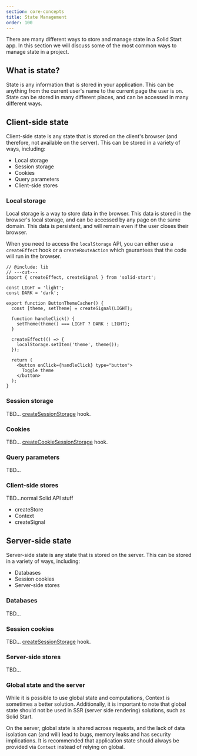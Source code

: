```yaml
---
section: core-concepts
title: State Management
order: 100
---
```


There are many different ways to store and manage state in a Solid Start app. In this section we will discuss some of the most common ways to manage state in a project.

## What is state?

State is any information that is stored in your application. This can be anything from the current user's name to the current page the user is on. State can be stored in many different places, and can be accessed in many different ways.

## Client-side state

Client-side state is any state that is stored on the client's browser (and therefore, not available on the server). This can be stored in a variety of ways, including:

- Local storage
- Session storage
- Cookies
- Query parameters
- Client-side stores

### Local storage

Local storage is a way to store data in the browser. This data is stored in the browser's local storage, and can be accessed by any page on the same domain. This data is persistent, and will remain even if the user closes their browser.

When you need to access the `localStorage` API, you can either use a `createEffect` hook or a `createRouteAction` which gaurantees that the code will run in the browser.

```tsx twoslash {19-21} filename="components/ThemePicker.tsx"
// @include: lib
// ---cut---
import { createEffect, createSignal } from 'solid-start';

const LIGHT = 'light';
const DARK = 'dark';

export function ButtonThemeCacher() {
  const [theme, setTheme] = createSignal(LIGHT);

  function handleClick() {
    setTheme(theme() === LIGHT ? DARK : LIGHT);
  }

  createEffect(() => {
    localStorage.setItem('theme', theme());
  });

  return (
    <button onClick={handleClick} type="button">
      Toggle theme
    </button>
  );
}
```

### Session storage

TBD... [createSessionStorage](../api/createSessionStorage.md) hook.

### Cookies

TBD... [createCookieSessionStorage](../api/createCookieSessionStorage.md) hook.

### Query parameters

TBD...

### Client-side stores

TBD...normal Solid API stuff

- createStore
- Context
- createSignal

## Server-side state

Server-side state is any state that is stored on the server. This can be stored in a variety of ways, including:

- Databases
- Session cookies
- Server-side stores

### Databases

TBD...

### Session cookies

TBD... [createSessionStorage](../api/createSessionStorage.md) hook.

### Server-side stores

TBD...

### Global state and the server

While it is possible to use global state and computations, Context is sometimes a better solution. Additionally, it is important to note that global state should not be used in SSR (server side rendering) solutions, such as Solid Start.

On the server, global state is shared across requests, and the lack of data isolation can (and will) lead to bugs, memory leaks and has security implications. It is recommended that application state should always be provided via `Context` instead of relying on global.
